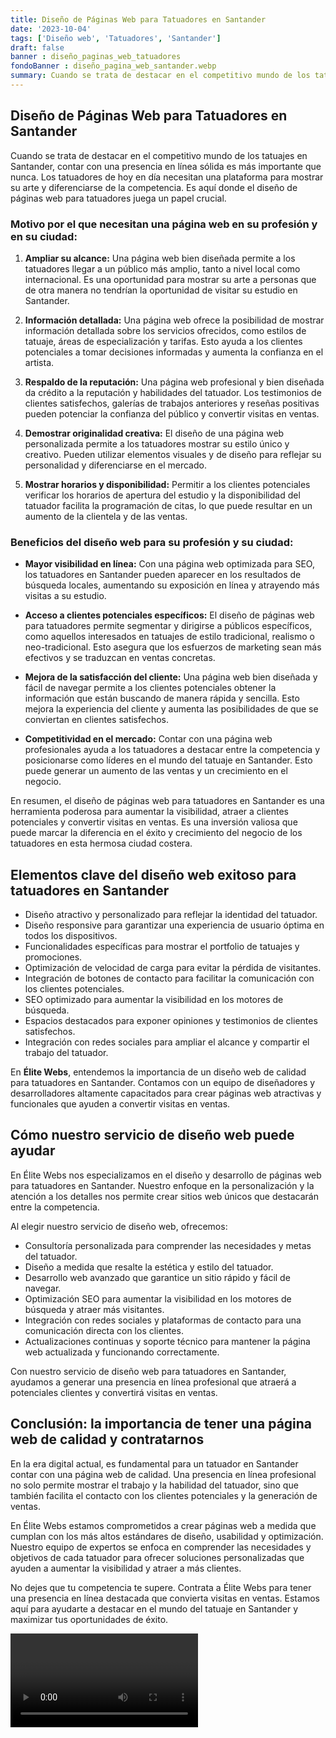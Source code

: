 ```yaml
---
title: Diseño de Páginas Web para Tatuadores en Santander
date: '2023-10-04'
tags: ['Diseño web', 'Tatuadores', 'Santander']
draft: false
banner : diseño_paginas_web_tatuadores
fondoBanner : diseño_pagina_web_santander.webp
summary: Cuando se trata de destacar en el competitivo mundo de los tatuajes en Santander, contar con una presencia en línea sólida es más importante que nunca. Los tatuadores de hoy en día necesitan una plataforma para mostrar su arte y diferenciarse de la competencia. Es aquí donde el diseño de páginas web para tatuadores juega un papel crucial.
---
```


## Diseño de Páginas Web para Tatuadores en Santander

Cuando se trata de destacar en el competitivo mundo de los tatuajes en Santander, contar con una presencia en línea sólida es más importante que nunca. Los tatuadores de hoy en día necesitan una plataforma para mostrar su arte y diferenciarse de la competencia. Es aquí donde el diseño de páginas web para tatuadores juega un papel crucial.

### Motivo por el que necesitan una página web en su profesión y en su ciudad: 

1. **Ampliar su alcance:** Una página web bien diseñada permite a los tatuadores llegar a un público más amplio, tanto a nivel local como internacional. Es una oportunidad para mostrar su arte a personas que de otra manera no tendrían la oportunidad de visitar su estudio en Santander.

2. **Información detallada:** Una página web ofrece la posibilidad de mostrar información detallada sobre los servicios ofrecidos, como estilos de tatuaje, áreas de especialización y tarifas. Esto ayuda a los clientes potenciales a tomar decisiones informadas y aumenta la confianza en el artista.

3. **Respaldo de la reputación:** Una página web profesional y bien diseñada da crédito a la reputación y habilidades del tatuador. Los testimonios de clientes satisfechos, galerías de trabajos anteriores y reseñas positivas pueden potenciar la confianza del público y convertir visitas en ventas.

4. **Demostrar originalidad creativa:** El diseño de una página web personalizada permite a los tatuadores mostrar su estilo único y creativo. Pueden utilizar elementos visuales y de diseño para reflejar su personalidad y diferenciarse en el mercado.

5. **Mostrar horarios y disponibilidad:** Permitir a los clientes potenciales verificar los horarios de apertura del estudio y la disponibilidad del tatuador facilita la programación de citas, lo que puede resultar en un aumento de la clientela y de las ventas.

### Beneficios del diseño web para su profesión y su ciudad:

- **Mayor visibilidad en línea:** Con una página web optimizada para SEO, los tatuadores en Santander pueden aparecer en los resultados de búsqueda locales, aumentando su exposición en línea y atrayendo más visitas a su estudio.

- **Acceso a clientes potenciales específicos:** El diseño de páginas web para tatuadores permite segmentar y dirigirse a públicos específicos, como aquellos interesados en tatuajes de estilo tradicional, realismo o neo-tradicional. Esto asegura que los esfuerzos de marketing sean más efectivos y se traduzcan en ventas concretas.

- **Mejora de la satisfacción del cliente:** Una página web bien diseñada y fácil de navegar permite a los clientes potenciales obtener la información que están buscando de manera rápida y sencilla. Esto mejora la experiencia del cliente y aumenta las posibilidades de que se conviertan en clientes satisfechos.

- **Competitividad en el mercado:** Contar con una página web profesionales ayuda a los tatuadores a destacar entre la competencia y posicionarse como líderes en el mundo del tatuaje en Santander. Esto puede generar un aumento de las ventas y un crecimiento en el negocio.

En resumen, el diseño de páginas web para tatuadores en Santander es una herramienta poderosa para aumentar la visibilidad, atraer a clientes potenciales y convertir visitas en ventas. Es una inversión valiosa que puede marcar la diferencia en el éxito y crecimiento del negocio de los tatuadores en esta hermosa ciudad costera.

<GifSeo />

<Cta />

## Elementos clave del diseño web exitoso para tatuadores en Santander

- Diseño atractivo y personalizado para reflejar la identidad del tatuador.
- Diseño responsive para garantizar una experiencia de usuario óptima en todos los dispositivos.
- Funcionalidades específicas para mostrar el portfolio de tatuajes y promociones.
- Optimización de velocidad de carga para evitar la pérdida de visitantes.
- Integración de botones de contacto para facilitar la comunicación con los clientes potenciales.
- SEO optimizado para aumentar la visibilidad en los motores de búsqueda.
- Espacios destacados para exponer opiniones y testimonios de clientes satisfechos.
- Integración con redes sociales para ampliar el alcance y compartir el trabajo del tatuador.

En **Élite Webs**, entendemos la importancia de un diseño web de calidad para tatuadores en Santander. Contamos con un equipo de diseñadores y desarrolladores altamente capacitados para crear páginas web atractivas y funcionales que ayuden a convertir visitas en ventas.

## Cómo nuestro servicio de diseño web puede ayudar

En Élite Webs nos especializamos en el diseño y desarrollo de páginas web para tatuadores en Santander. Nuestro enfoque en la personalización y la atención a los detalles nos permite crear sitios web únicos que destacarán entre la competencia.

Al elegir nuestro servicio de diseño web, ofrecemos:

- Consultoría personalizada para comprender las necesidades y metas del tatuador.
- Diseño a medida que resalte la estética y estilo del tatuador.
- Desarrollo web avanzado que garantice un sitio rápido y fácil de navegar.
- Optimización SEO para aumentar la visibilidad en los motores de búsqueda y atraer más visitantes.
- Integración con redes sociales y plataformas de contacto para una comunicación directa con los clientes.
- Actualizaciones continuas y soporte técnico para mantener la página web actualizada y funcionando correctamente.

Con nuestro servicio de diseño web para tatuadores en Santander, ayudamos a generar una presencia en línea profesional que atraerá a potenciales clientes y convertirá visitas en ventas.

## Conclusión: la importancia de tener una página web de calidad y contratarnos

En la era digital actual, es fundamental para un tatuador en Santander contar con una página web de calidad. Una presencia en línea profesional no solo permite mostrar el trabajo y la habilidad del tatuador, sino que también facilita el contacto con los clientes potenciales y la generación de ventas.

En Élite Webs estamos comprometidos a crear páginas web a medida que cumplan con los más altos estándares de diseño, usabilidad y optimización. Nuestro equipo de expertos se enfoca en comprender las necesidades y objetivos de cada tatuador para ofrecer soluciones personalizadas que ayuden a aumentar la visibilidad y atraer a más clientes.

No dejes que tu competencia te supere. Contrata a Élite Webs para tener una presencia en línea destacada que convierta visitas en ventas. Estamos aquí para ayudarte a destacar en el mundo del tatuaje en Santander y maximizar tus oportunidades de éxito.

<Video />

<CtaBot job='Tatuadores' city='Santander'/>

<Gmaps query='Santander+españa+maps' />